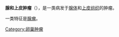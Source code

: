 {{Infobox Disease
 | Name           = 腺和上皮肿瘤
 | Image          = 
 | Caption        = 
 | DiseasesDB     = 
 | ICD10          = 
 | ICD9           = 
 | ICDO           = 
 | OMIM           = 
 | MedlinePlus    = 
 | eMedicineSubj  = 
 | eMedicineTopic = 
 | MeshID         = D009375
}}
{{medical}}
'''腺和上皮肿瘤'''（{{lang-en|Glandular and epithelial neoplasm}}），是一类病发于[[腺体|腺体]]和[[上皮组织|上皮组织]]的肿瘤。

一类特征是[[腺瘤|腺瘤]]。

{{disease-stub}}
{{女性生殖道肿瘤}}
[[Category:卵巢肿瘤|Category:卵巢肿瘤]]